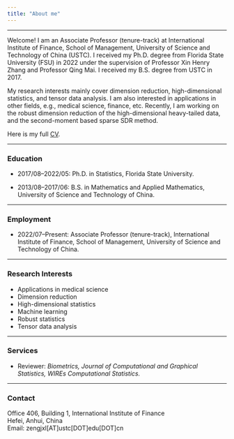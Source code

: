 ```yaml
---
title: "About me"
---
```


------------------------------------------------------------------------

Welcome! I am an Associate Professor (tenure-track) at International Institute of Finance, School of Management, University of Science and Technology of China (USTC). I received my Ph.D. degree from Florida State University (FSU) in 2022 under the supervision of Professor Xin Henry Zhang and Professor Qing Mai. I received my B.S. degree from USTC in 2017.

My research interests mainly cover dimension reduction, high-dimensional statistics, and tensor data analysis. I am also interested in applications in other fields, e.g., medical science, finance, etc. Recently, I am working on the robust dimension reduction of the high-dimensional heavy-tailed data, and the second-moment based sparse SDR method.

Here is my full [CV](CV/CV.pdf).

------------------------------------------------------------------------

### Education

-   2017/08--2022/05: Ph.D. in Statistics, Florida State University.

-   2013/08--2017/06: B.S. in Mathematics and Applied Mathematics, University of Science and Technology of China.

------------------------------------------------------------------------

### Employment

-   2022/07--Present: Associate Professor (tenure-track), International Institute of Finance, School of Management, University of Science and Technology of China.

------------------------------------------------------------------------

### Research Interests

-   Applications in medical science
-   Dimension reduction
-   High-dimensional statistics
-   Machine learning
-   Robust statistics
-   Tensor data analysis

------------------------------------------------------------------------

### Services

-   Reviewer: *Biometrics, Journal of Computational and Graphical Statistics, WIREs Computational Statistics.*

------------------------------------------------------------------------

### Contact

Office 406, Building 1, International Institute of Finance\
Hefei, Anhui, China\
Email: zengjxl\[AT\]ustc\[DOT\]edu\[DOT\]cn
